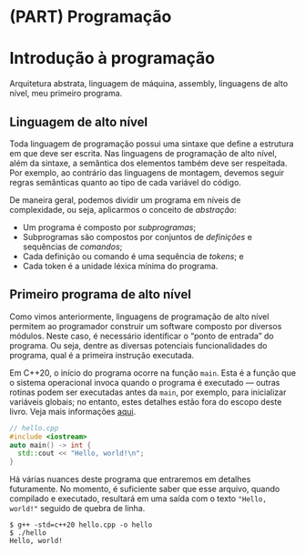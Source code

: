 # (PART) Programação {-}

# Introdução à programação {#programas}

Arquitetura abstrata, linguagem de máquina, assembly, linguagens de alto nível, meu primeiro programa.

## Linguagem de alto nível

Toda linguagem de programação possui uma sintaxe que define a estrutura em que
deve ser escrita.  Nas linguagens de programação de alto nível, além da
sintaxe, a semântica dos elementos também deve ser respeitada.  Por exemplo, ao
contrário das linguagens de montagem, devemos seguir regras semânticas quanto
ao tipo de cada variável do código.

De maneira geral, podemos dividir um programa em níveis de complexidade, ou seja,
aplicarmos o conceito de *abstração*:

- Um programa é composto por *subprogramas*;
- Subprogramas são compostos por conjuntos de *definições* e sequências de
  *comandos*;
- Cada definição ou comando é uma sequência de *tokens*; e
- Cada token é a unidade léxica mínima do programa.

## Primeiro programa de alto nível

Como vimos anteriormente, linguagens de programação de alto nível permitem ao
programador construir um software composto por diversos módulos. Neste caso, é
necessário identificar o "ponto de entrada" do programa. Ou seja, dentre as
diversas potenciais funcionalidades do programa, qual é a primeira instrução
executada.

Em C++20, o início do programa ocorre na função `main`. Esta é a função que o
sistema operacional invoca quando o programa é executado — outras rotinas podem
ser executadas antes da `main`, por exemplo, para inicializar variáveis
globais; no entanto, estes detalhes estão fora do escopo deste livro. Veja mais
informações [aqui](https://en.cppreference.com/w/cpp/language/main_function).

```cpp
// hello.cpp
#include <iostream>
auto main() -> int {
  std::cout << "Hello, world!\n";
}
```

Há várias nuances deste programa que entraremos em detalhes futuramente. No
momento, é suficiente saber que esse arquivo, quando compilado e executado,
resultará em uma saída com o texto `"Hello, world!"` seguido de quebra de linha.

```
$ g++ -std=c++20 hello.cpp -o hello
$ ./hello
Hello, world!
```
